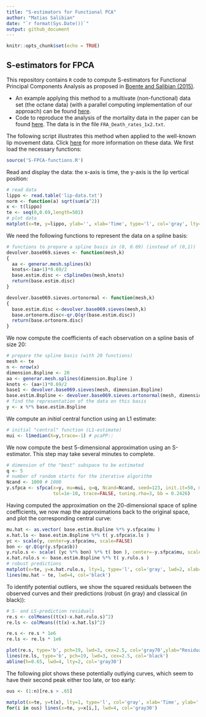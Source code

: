 ```yaml
---
title: "S-estimators for Functional PCA"
author: "Matias Salibian"
date: "`r format(Sys.Date())`"
output: github_document
---
```



```r
knitr::opts_chunk$set(echo = TRUE)
```

## S-estimators for FPCA

This repository contains `R` code to
compute S-estimators for Functional Principal Components Analysis as proposed in 
[Boente and Salibian (2015)](http://dx.doi.org/10.1080/01621459.2014.946991). 

* An example applying this method to a multivate (non-functional) data set (the octane data) (with a parallel computing implementation of our approach) can be found [here](octane.md). 
* Code to reproduce the analysis of the mortality data in the paper can be found [here](S-FPCA-mortality-example.R). The data is in the file `FRA_Death_rates_1x2.txt`.

The following script illustrates this method when applied to the
well-known lip movement data. 
Click [here](http://www.stats.ox.ac.uk/~silverma/fdacasebook/lipemg.html) 
for more information on these data.
We first load the necessary functions:
```r
source('S-FPCA-functions.R')
```

Read and display the data: the x-axis is time, 
the y-axis is the lip vertical position:
```r
# read data
lippo <- read.table('lip-data.txt')
norm <- function(a) sqrt(sum(a^2))
x <- t(lippo)
te <- seq(0,0.69,length=501)
# plot data
matplot(x=te, y=lippo, ylab='', xlab='Time', type='l', col='gray', lty=1, lwd=2)
```

We need the following functions to represent the data on 
a spline basis:
```r
# functions to prepare a spline basis in (0, 0.69) (instead of (0,1))
devolver.base069.sieves <- function(mesh,k)
{    
  aa <- generar.mesh.splines(k)
  knots<-(aa+1)*0.69/2
  base.estim.disc <- cSplineDes(mesh,knots)
  return(base.estim.disc)
}

devolver.base069.sieves.ortonormal <- function(mesh,k)
{
  base.estim.disc <-devolver.base069.sieves(mesh,k)
  base.ortonorm.disc<-qr.Q(qr(base.estim.disc))
  return(base.ortonorm.disc)
}
```
We now compute the coefficients of each observation
on a spline basis of size 20:
```r
# prepare the spline basis (with 20 functions)
mesh <- te
n <- nrow(x)
dimension.Bspline <- 20 
aa <- generar.mesh.splines(dimension.Bspline )
knots <- (aa+1)*0.69/2
base1 <- devolver.base069.sieves(mesh, dimension.Bspline)
base.estim.Bspline <- devolver.base069.sieves.ortonormal(mesh, dimension.Bspline)
# find the representation of the data on this basis
y <- x %*% base.estim.Bspline
```
We compute an *initial* central function using an L1 estimate: 
```r
# initial "central" function (L1-estimate)
mui <- l1median(X=y,trace=-1) # pcaPP::
```
We now compute the best 5-dimensional
approximation using an S-estimator. This step may take 
several minutes to complete. 
```r
# dimension of the "best" subspace to be estimated 
q <- 5
# number of random starts for the iterative algorithm
Ncand <- 1000 # 1000
y.sfpca <- sfpca(x=y, mu=mui, q=q, Ncand=Ncand, seed=123, init.it=50, max.it=500, 
                 tol=1e-10, trace=FALSE, tuning.rho=3, bb = 0.2426) 
```
Having computed the approximation on the 20-dimensional space of
spline coefficients, we now map the approximations back to the
original space, and plot the corresponding central curve:
```r
mu.hat <- as.vector( base.estim.Bspline %*% y.sfpca$mu )
x.hat.ls <- base.estim.Bspline %*% t( y.sfpca$x.ls ) 
yc <- scale(y, center=y.sfpca$mu, scale=FALSE)
bon <- qr.Q(qr(y.sfpca$b))
y.rulo.s <- scale( (yc %*% bon) %*% t( bon ), center=-y.sfpca$mu, scale=FALSE)
x.hat.rulo.s <- base.estim.Bspline %*% t( y.rulo.s ) 
# robust predictions
matplot(x=te, y=x.hat.rulo.s, lty=1, type='l', col='gray', lwd=2, xlab='Time', ylab='')
lines(mu.hat ~ te, lwd=4, col='black')
```

To identify potential outliers, we show the 
squared residuals between the observed curves and their 
predictions (robust (in gray) and classical (in black)):
```r
# S- and LS-prediction residuals
re.s <- colMeans((t(x)-x.hat.rulo.s)^2)
re.ls <- colMeans((t(x)-x.hat.ls)^2)

re.s <- re.s * 1e6
re.ls <- re.ls * 1e6

plot(re.s, type='b', pch=19, lwd=3, cex=2.5, col='gray70',ylab="Residual squared norm")
lines(re.ls, type='b', pch=19, lwd=3, cex=2.5, col='black')
abline(h=0.65, lwd=4, lty=2, col='gray30')
```

The following plot shows these potentially outlying curves,
which seem to have their second peak either too late, or 
too early:
```r
ous <- (1:n)[re.s > .65]

matplot(x=te, y=t(x), lty=1, type='l', col='gray', xlab='Time', ylab='', lwd=2)
for(i in ous) lines(x=te, y=x[i,], lwd=4, col='gray30')
```






